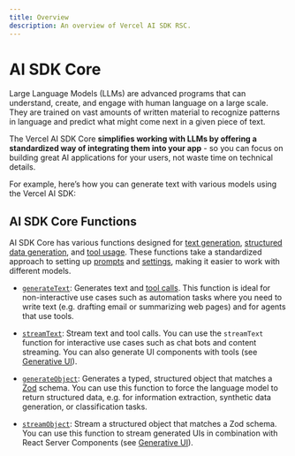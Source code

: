 ```yaml
---
title: Overview
description: An overview of Vercel AI SDK RSC.
---
```


# AI SDK Core

Large Language Models (LLMs) are advanced programs that can understand, create, and engage with human language on a large scale.
They are trained on vast amounts of written material to recognize patterns in language and predict what might come next in a given piece of text.

The Vercel AI SDK Core **simplifies working with LLMs by offering a standardized way of integrating them into your app** - so you can focus on building great AI applications for your users, not waste time on technical details.

For example, here’s how you can generate text with various models using the Vercel AI SDK:

<PreviewSwitchProviders />

## AI SDK Core Functions

AI SDK Core has various functions designed for [text generation](./ai-sdk-core/generating-text), [structured data generation](./ai-sdk-core/generating-structured-data), and [tool usage](./ai-sdk-core/tools-and-tool-calling).
These functions take a standardized approach to setting up [prompts](./ai-sdk-core/prompts) and [settings](./ai-sdk-core/settings), making it easier to work with different models.

- [`generateText`](/docs/reference/ai-sdk-core/generate-text): Generates text and [tool calls](./ai-sdk-core/tools-and-tool-calling).
  This function is ideal for non-interactive use cases such as automation tasks where you need to write text (e.g. drafting email or summarizing web pages) and for agents that use tools.
- [`streamText`](/docs/reference/ai-sdk-core/stream-text): Stream text and tool calls.
  You can use the `streamText` function for interactive use cases such as chat bots and content streaming. You can also generate UI components with tools (see [Generative UI](../ai-sdk-rsc)).

- [`generateObject`](/docs/reference/ai-sdk-core/generate-object): Generates a typed, structured object that matches a [Zod](https://zod.dev/) schema.
  You can use this function to force the language model to return structured data, e.g. for information extraction, synthetic data generation, or classification tasks.

- [`streamObject`](/docs/reference/ai-sdk-core/stream-object): Stream a structured object that matches a Zod schema.
  You can use this function to stream generated UIs in combination with React Server Components (see [Generative UI](../ai-sdk-rsc)).
